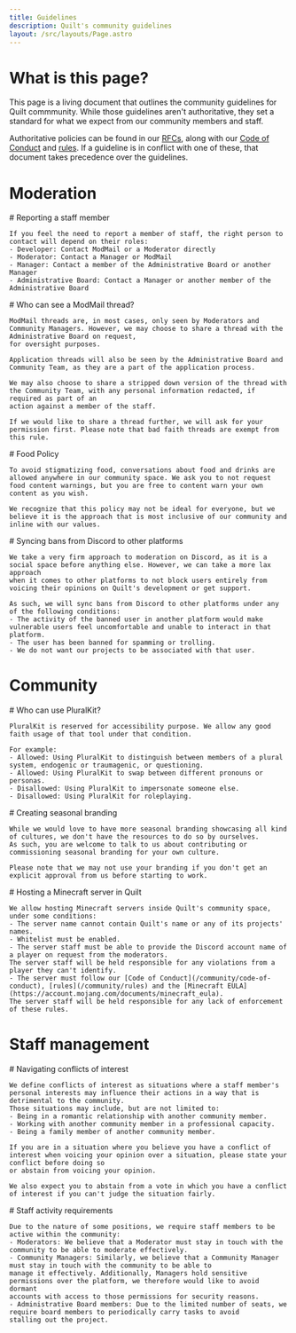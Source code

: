 ```yaml
---
title: Guidelines
description: Quilt's community guidelines
layout: /src/layouts/Page.astro
---
```



# What is this page?

This page is a living document that outlines the community guidelines for Quilt commmunity. While those guidelines aren't authoritative,
they set a standard for what we expect from our community members and staff.

Authoritative policies can be found in our [RFCs](/about/faq#whats-an-rfc-how-do-they-work), along with our [Code of Conduct](/community/code-of-conduct) and [rules](/community/rules).
If a guideline is in conflict with one of these, that document takes precedence over the guidelines.

# Moderation

<Message>
	# Reporting a staff member

	If you feel the need to report a member of staff, the right person to contact will depend on their roles:
	- Developer: Contact ModMail or a Moderator directly
	- Moderator: Contact a Manager or ModMail
	- Manager: Contact a member of the Administrative Board or another Manager
	- Administrative Board: Contact a Manager or another member of the Administrative Board
</Message>

<Message>
	# Who can see a ModMail thread?

	ModMail threads are, in most cases, only seen by Moderators and Community Managers. However, we may choose to share a thread with the Administrative Board on request,
	for oversight purposes.

	Application threads will also be seen by the Administrative Board and Community Team, as they are a part of the application process.

	We may also choose to share a stripped down version of the thread with the Community Team, with any personal information redacted, if required as part of an
	action against a member of the staff.

	If we would like to share a thread further, we will ask for your permission first. Please note that bad faith threads are exempt from this rule.
</Message>

<Message>
	# Food Policy

	To avoid stigmatizing food, conversations about food and drinks are allowed anywhere in our community space. We ask you to not request
	food content warnings, but you are free to content warn your own content as you wish.

	We recognize that this policy may not be ideal for everyone, but we believe it is the approach that is most inclusive of our community and inline with our values.
</Message>

<Message>
	# Syncing bans from Discord to other platforms

	We take a very firm approach to moderation on Discord, as it is a social space before anything else. However, we can take a more lax approach
	when it comes to other platforms to not block users entirely from voicing their opinions on Quilt's development or get support.

	As such, we will sync bans from Discord to other platforms under any of the following conditions:
	- The activity of the banned user in another platform would make vulnerable users feel uncomfortable and unable to interact in that platform.
	- The user has been banned for spamming or trolling.
	- We do not want our projects to be associated with that user.
</Message>

# Community

<Message>
	# Who can use PluralKit?

	PluralKit is reserved for accessibility purpose. We allow any good faith usage of that tool under that condition.

	For example:
	- Allowed: Using PluralKit to distinguish between members of a plural system, endogenic or traumagenic, or questioning.
	- Allowed: Using PluralKit to swap between different pronouns or personas.
	- Disallowed: Using PluralKit to impersonate someone else.
	- Disallowed: Using PluralKit for roleplaying.
</Message>

<Message>
	# Creating seasonal branding

	While we would love to have more seasonal branding showcasing all kind of cultures, we don't have the resources to do so by ourselves.
	As such, you are welcome to talk to us about contributing or commissioning seasonal branding for your own culture.

	Please note that we may not use your branding if you don't get an explicit approval from us before starting to work.
</Message>

<Message>
	# Hosting a Minecraft server in Quilt

	We allow hosting Minecraft servers inside Quilt's community space, under some conditions:
	- The server name cannot contain Quilt's name or any of its projects' names.
	- Whitelist must be enabled.
	- The server staff must be able to provide the Discord account name of a player on request from the moderators.
	The server staff will be held responsible for any violations from a player they can't identify.
	- The server must follow our [Code of Conduct](/community/code-of-conduct), [rules](/community/rules) and the [Minecraft EULA](https://account.mojang.com/documents/minecraft_eula).
	The server staff will be held responsible for any lack of enforcement of these rules.

</Message>

# Staff management

<Message>
	# Navigating conflicts of interest

	We define conflicts of interest as situations where a staff member's personal interests may influence their actions in a way that is detrimental to the community.
	Those situations may include, but are not limited to:
	- Being in a romantic relationship with another community member.
	- Working with another community member in a professional capacity.
	- Being a family member of another community member.

	If you are in a situation where you believe you have a conflict of interest when voicing your opinion over a situation, please state your conflict before doing so
	or abstain from voicing your opinion.

	We also expect you to abstain from a vote in which you have a conflict of interest if you can't judge the situation fairly.
</Message>

<Message>
	# Staff activity requirements

	Due to the nature of some positions, we require staff members to be active within the community:
	- Moderators: We believe that a Moderator must stay in touch with the community to be able to moderate effectively.
	- Community Managers: Similarly, we believe that a Community Manager must stay in touch with the community to be able to
	manage it effectively. Additionally, Managers hold sensitive permissions over the platform, we therefore would like to avoid dormant
	accounts with access to those permissions for security reasons.
	- Administrative Board members: Due to the limited number of seats, we require board members to periodically carry tasks to avoid
	stalling out the project.
</Message>
